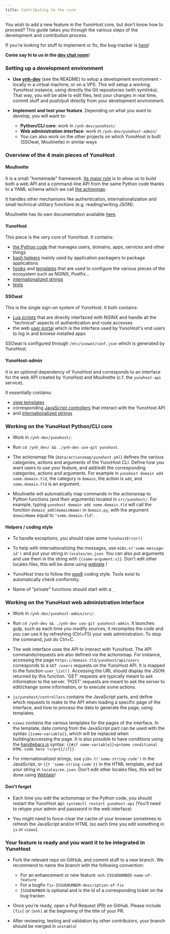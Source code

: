 ```yaml
---
title: Contributing to the core
---
```


You wish to add a new feature in the YunoHost core, but don't know how to
proceed? This guide takes you through the various steps of the development and
contribution process.

If you're looking for stuff to implement or fix, the bug-tracker is
[here](https://github.com/YunoHost/issues/issues)!

**Come say hi to us in the [dev chat room](/community/chat_rooms)**!

### Setting up a development environment

- **Use [ynh-dev](https://github.com/YunoHost/ynh-dev)** (see the README) to
  setup a development environment - locally in a virtual machine, or on a VPS.
  This will setup a working YunoHost instance, using directly the Git repositories
  (with symlinks). That way, you will be able to edit files, test your changes in real
  time, commit stuff and push/pull directly from your development environment.

- **Implement and test your feature**. Depending on what you want to develop, you
  will want to:
  - **Python/CLI core**: work in `/ynh-dev/yunohost/`
  - **Web administration interface**: work in `/ynh-dev/yunohost-admin/`
  - You can also work on the other projects on which YunoHost is built
     (SSOwat, Moulinette) in similar ways

### Overview of the 4 main pieces of YunoHost

#### Moulinette

It is a small "homemade" framework. [Its major role](https://moulinette.readthedocs.io/en/latest/actionsmap.html)
is to allow us to build both a web API and a command-line API from the same
Python code thanks to a YAML schema which we call
[the actionmap](https://github.com/YunoHost/yunohost/blob/dev/share/actionsmap.yml).

It handles other mechanisms like authentication, internationalization and
small technical utilitary functions (e.g. reading/writing JSON).

Moulinette has its own documentation available [here](https://moulinette.readthedocs.io/en/latest/).

#### YunoHost

This piece is the very core of YunoHost. It contains:

- [the Python code](https://github.com/YunoHost/yunohost/tree/dev/src) that manages users, domains, apps, services and other things
- [bash helpers](https://github.com/YunoHost/yunohost/tree/dev/helpers) mainly used by application packagers to package applications
- [hooks](https://github.com/YunoHost/yunohost/tree/dev/hooks) and [templates](https://github.com/YunoHost/yunohost/tree/dev/conf) that are used to configure the various pieces of the ecosystem such as NGINX, Postfix...
- [internationalized strings](https://github.com/YunoHost/yunohost/tree/dev/locales)
- [tests](https://github.com/YunoHost/yunohost/tree/dev/tests)

#### SSOwat

This is the single sign-on system of YunoHost. It both contains:

- [Lua scripts](https://github.com/YunoHost/ssowat) that are directly interfaced with NGINX and handle all the "technical" aspects of authentication and route accesses
- the web [user portal](https://github.com/YunoHost/SSOwat/tree/dev/portal) which is the interface used by YunoHost's end users to log in and browse installed apps

SSOwat is configured through `/etc/ssowat/conf.json` which is generated by YunoHost.

#### YunoHost-admin

It is an *optional* dependency of YunoHost and corresponds to an interface for the web API created by YunoHost and Moulinette (c.f. the `yunohost-api` service).

It essentially contains:

- [view templates](https://github.com/YunoHost/yunohost-admin/tree/dev/app/src/views)
- corresponding [JavaScript controllers](https://github.com/YunoHost/yunohost-admin/tree/dev/src/js/yunohost/controllers) that interact with the YunoHost API
- and [internationalized strings](https://github.com/YunoHost/yunohost-admin/tree/dev/app/src/i18n/locales)

### Working on the YunoHost Python/CLI core

- Work in `/ynh-dev/yunohost/`.

- Run `cd /ynh_dev/ && ./ynh-dev use-git yunohost`.

- The actionsmap file (`data/actionsmap/yunohost.yml`) defines the various
  categories, actions and arguments of the YunoHost CLI. Define how you want
  users to use your feature, and add/edit the corresponding categories, actions
  and arguments. For example in `yunohost domain add some.domain.tld`, the
  category is `domain`, the action is `add`, and `some.domain.tld` is an
  argument.

- Moulinette will automatically map commands in the actionsmap to Python
  functions (and their arguments) located in `src/yunohost/`. For example, typing
  `yunohost domain add some.domain.tld` will call the function
  `domain_add(domainName)` in `domain.py`, with the argument `domainName` equal
  to `"some.domain.tld"`.

#### Helpers / coding style

- To handle exceptions, you should raise some `YunohostError()`

- To help with internationalizing the messages, use `m18n.n('some-message-id')`
  and put your string in `locales/en.json`. You can also put arguments and use
  them in the string with `{{some-argument:s}}`. Don't edit other locales files,
  this will be done using [weblate](https://translate.yunohost.org/) !

- YunoHost tries to follow the [pep8](http://pep8.org/) coding style. Tools
  exist to automatically check conformity.

- Name of "private" functions should start with a `_`

### Working on the YunoHost web administration interface

- Work in `/ynh-dev/yunohost-admin/src/`.

- Run `cd /ynh-dev && ./ynh-dev use-git yunohost-admin`. It launches gulp, such as each
  time you modify sources, it recompiles the code and you can use it by
  refreshing (Ctrl+F5) your web administration. To stop the command, just do Ctrl+C.

- The web interface uses the API to interact with YunoHost. The API
  commands/requests are also defined via the actionsmap. For instance, accessing
  the page `https://domain.tld/yunohost/api/users` corresponds to a `GET
  /users` requests on the YunoHost API. It is mapped to the function
  `user_list()`. Accessing the URL should display the JSON returned by this
  function. 'GET' requests are typically meant to ask information to the server.
  'POST' requests are meant to ask the server to edit/change some information,
  or to execute some actions.

- `js/yunohost/controllers` contains the JavaScript parts,
  and define which requests to make to the API when loading a specific page of
  the interface, and how to process the data to generate the page, using
  templates.

- `views` contains the various templates for the pages of the interface. In the
  template, data coming from the JavaScript part can be used with the syntax
  `{{some-variable}}`, which will be replaced when building/accessing the page.
  It is also possible to have conditions using the
  [handlebars.js](http://handlebarsjs.com) syntax: `{{#if
  some-variable}}<p>Some conditional HTML code here !</p>{{/if}}`

- For internationalized strings, use `y18n.t('some-string-code')` in the
  JavaScript, or `{{t 'some-string-code'}}` in the HTML template, and put your
  string in `locales/en.json`. Don't edit other locales files,
  this will be done using [Weblate](https://translate.yunohost.org/)!

#### Don't forget

- Each time you edit the actionsmap or the Python code, you should restart the YunoHost api:
  `systemctl restart yunohost-api`
  (You'll need to retype your admin and password in the web interface)

- You might need to force-clear the cache of your browser sometimes to refresh
  the JavaScript and/or HTML (so each time you edit something in `js` or `views`).

### Your feature is ready and you want it to be integrated in YunoHost

- Fork the relevant repo on GitHub, and commit stuff to a new branch. We recommend
  to name the branch with the following convention:
  - For an enhancement or new feature: `enh-ISSUENUMBER-name-of-feature`
  - For a bugfix `fix-ISSUENUMBER-description-of-fix`
  - `ISSUENUMBER` is optional and is the id of a corresponding ticket on the bug tracker.

- Once you're ready, open a Pull Request (PR) on GitHub. Please include `[fix]` or
  `[enh]` at the beginning of the title of your PR.

- After reviewing, testing and validation by other contributors, your branch
should be merged in `unstable`!
